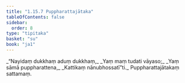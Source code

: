 ```yaml
---
title: "1.15.7 Puppharattajātaka"
tableOfContents: false
sidebar:
  order: 8
type: "tipitaka"
basket: "su"
book: "ja1"
---
```



<DynamicBreadcrumb />

<Division number="147" book="ja1" bookNo="22" page="34">

<Paragraph number="325" type="verses" book="ja1">
_“Nayidaṃ dukkhaṃ aduṃ dukkhaṃ,_  
_Yaṃ maṃ tudati vāyaso;_  
_Yaṃ sāmā puppharattena,_  
_Kattikaṃ nānubhossatī”ti._  


</Paragraph>
</Division>

<Paragraph number="326" type="center" book="ja1">
Puppharattajātakaṃ sattamaṃ.
</Paragraph>